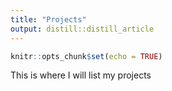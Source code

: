 ```yaml
---
title: "Projects"
output: distill::distill_article
---
```


```r
knitr::opts_chunk$set(echo = TRUE)
```

This is where I will list my projects